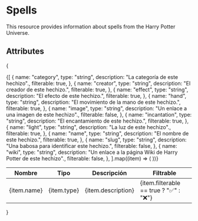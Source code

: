 # Spells
This resource provides information about spells from the Harry Potter Universe.

## Attributes
{
<table>
  <thead>
    <tr>
      <th>Nombre</th>
      <th>Tipo</th>
      <th>Descripción</th>
      <th>Filtrable</th>
    </tr>
  </thead>
  <tbody>
    {[
      {
        name: "category",
        type: "string",
        description: "La categoría de este hechizo".,
        filterable: true,
      },
      {
        name: "creator",
        type: "string",
        description: "El creador de este hechizo.",
        filterable: true,
      },
      {
        name: "effect",
        type: "string",
        description: "El efecto de este hechizo.",
        filterable: true,
      },
      {
        name: "hand",
        type: "string",
        description: "El movimiento de la mano de este hechizo.",
        filterable: true,
      },
      {
        name: "image",
        type: "string",
        description: "Un enlace a una imagen de este hechizo".,
        filterable: false,
      },
      {
        name: "incantation",
        type: "string",
        description: "El encantamiento de este hechizo.",
        filterable: true,
      },
      {
        name: "light",
        type: "string",
        description: "La luz de este hechizo".,
        filterable: true,
      },
      {
        name: "name",
        type: "string",
        description: "El nombre de este hechizo.",
        filterable: true,
      },
      {
        name: "slug",
        type: "string",
        description: "Una babosa para identificar este hechizo.",
        filterable: false,
      },
      {
        name: "wiki",
        type: "string",
        description: "Un enlace a la página Wiki de Harry Potter de este hechizo".,
        filterable: false,
      },
    ].map((item) => (
      <tr key={item.name}>
        <td>{item.name}</td>
        <td>{item.type}</td>
        <td>{item.description}</td>
        <td>{item.filterable == true ? "✅" : "❌"}</td>
      </tr>
    ))}
  </tbody>
</table>
}
